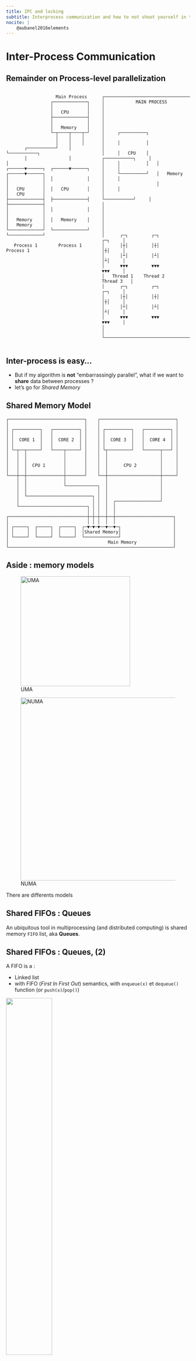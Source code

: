 ```yaml
---
title: IPC and locking
subtitle: Interprocess communication and how to not shoot yourself in the foot
nocite: |
    @aubanel2016elements
---
```


# Inter-Process Communication

## Remainder on Process-level parallelization

:::::::::::::: {.columns}
::: {.column width="50%"}
```{style="font-size: 0.5em"}
                   Main Process
                 ┌─────────────┐
                 │             │
                 │   CPU       │
                 ├─────────────┤
                 │             │
                 │   Memory    │
                 └─┬────┬────┬─┘
                   │    │    │
                   │    │    │
       ┌───────────┘    │    └───────────┐
       │                │                │
┌──────▼──────┐  ┌──────▼──────┐  ┌──────▼──────┐
│             │  │             │  │             │
│   CPU       │  │   CPU       │  │   CPU       │
├─────────────┤  ├─────────────┤  ├─────────────┤
│             │  │             │  │             │
│   Memory    │  │   Memory    │  │   Memory    │
└─────────────┘  └─────────────┘  └─────────────┘

   Process 1        Process 1        Process 1
```
:::
::: {.column width="50%"}
```{style="font-size: 0.5em"}
┌──────────────────────────────────────┐
│            MAIN PROCESS              │
│                                      │
│                                      │
│     ┌──────────┐                     │
│     │          │                     │
│     │   CPU    │   ┌───────────┐     │
│     │          │   │           │     │
│     └──────────┘   │   Memory  │     │
│                    │           │     │
│                    └───────────┘     │
│                                      │
│                                      │
│                                      │
│      ┌─┐         ┌─┐         ┌─┐     │
│      │┼│         │┼│         │┼│     │
│      │┴│         │┴│         │┴│     │
│      ▼▼▼         ▼▼▼         ▼▼▼     │
│   Thread 1    Thread 2    Thread 3   │
│      ┌─┐         ┌─┐         ┌─┐     │
│      │┼│         │┼│         │┼│     │
│      │┴│         │┴│         │┴│     │
│      ▼▼▼         ▼▼▼         ▼▼▼     │
│                                      │
└──────────────────────────────────────┘
```
:::
::::::::::::::

## Inter-process is easy...

::::::: incremental

- But if my algorithm is **not** "embarrassingly parallel", what if we want to **share** data between processes ? 
- let's go for _Shared Memory_

:::::::

## Shared Memory Model

```.asciiflow
┌─────────────────────────────┐    ┌─────────────────────────────┐
│                             │    │                             │
│ ┌──────────┐   ┌──────────┐ │    │ ┌──────────┐   ┌──────────┐ │
│ │          │   │          │ │    │ │          │   │          │ │
│ │  CORE 1  │   │  CORE 2  │ │    │ │  CORE 3  │   │  CORE 4  │ │
│ │          │   │          │ │    │ │          │   │          │ │
│ └─┬──┬─────┘   └────┬─────┘ │    │ └┬─────────┘   └──────┬───┘ │
│   │  │              │       │    │  │                    │     │
│   │  │              │       │    │  │                    │     │
│   │  │  CPU 1       │       │    │  │      CPU 2         │     │
│   │  │              │       │    │  │                    │     │
└───┼──┼──────────────┼───────┘    └──┼────────────────────┼─────┘
    │  │              │               │                    │
    │  │              └────────────┐  │                    │
    │  │                           │  │                    │
    │  └─────────────────────────┐ │  │                    │
    │                            │ │  │  ┌─────────────────┘
    └──────────────────────────┐ │ │  │  │
                               │ │ │  │  │
┌──────────────────────────────┼─┼─┼──┼──┼──────────────────────┐
│                              │ │ │  │  │                      │
│ ┌─────┐  ┌─────┐  ┌─────┐  ┌─▼─▼─▼──▼──▼─┐                    │
│ │     │  │     │  │     │  │Shared Memory│                    │
│ └─────┘  └─────┘  └─────┘  └─────────────┘                    │
│                                      Main Memory              │
└───────────────────────────────────────────────────────────────┘
```

## Aside : memory models

::: {layout="[10,-15,10]" layout-valign="top"}

![UMA](figs/uma.svg){height="300px"}

![NUMA](figs/numa.svg){height="500px"}

There are differents models
::: 

## Shared FIFOs : Queues

An ubiquitous tool in multiprocessing (and distributed computing) is shared memory `FIFO` list, aka **Queues**.

## Shared FIFOs : Queues, (2)

A FIFO is a :

- Linked list 
- with FIFO (*First In First Out*) semantics, with `enqueue(x)` et `dequeue()` function (or `push(x)`/`pop()`)

![](figs/fifo.svg){ height=50% fig-align="center"}

## Shared FIFOs : Queues, (3)

In the context of multi-processing (or multi-threading) :

Shared Memory + FIFO list = **Queue**

## Shared FIFOs : Queues, (4)

Queues are the basis of the *consumer/producer* model, which is widely used in concurrent and distributed applications.

## When to use queues?

An algorithm with two computations $A$ and $B$ where :

- $B$ depends on the result of $A$
- $A$ is independent of $B$

. . .

$A$ could be a *producer* for $B$, and $B$ a *consumer* for $A$. 

## How to use queues?

```.asciiflow
┌───────────┐
│           │
│ Producer  │
│           │ Process A
│           │
└─────┬─────┘
      │
 ┌────┼───────────────────────────────────────────────────────────────────┐
 │    │                         Queue                                     │
 │    │        ┌─────┬─────┬─────┬─────┬─────┬─────┬─────┐                │
 │    │        │     │     │     │     │     │     │     │                │
 │    └───────►│     │     │     │     │     │     │     ├──────────┐     │
 │             │     │     │     │     │     │     │     │          │     │
 │             └─────┴─────┴─────┴─────┴─────┴─────┴─────┘          │     │
 │                                                                  │     │
 │        Shared Memory                                             │     │
 └──────────────────────────────────────────────────────────────────┼─────┘
                                                                    │
                                                                    ▼
                                                              ┌───────────┐
                                                              │           │
                                                   Process B  │ Consumer  │
                                                              │           │
                                                              │           │
                                                              └───────────┘
```

## Producer/consumer, Examples

- $A$ finds primes in a list of number, $B$ formats and prints them every 10 numbers found.
- $A$ fetches a bunch of images on the web, $B$ downloads them and saves them to disk.
- $A$ takes the orders in the restaurant, $B$ cooks them.

. . .

![](figs/overcooked.gif){ .noinvert height=30% fig-align="center" }

# More on locking

## The main gotcha

what if several processes want to write/read the same shared memory portions at the same time?

. . .

Enter the realm of the dreaded **__race condition__** 

![](figs/planning-execution.png){ .noinvert width=25% fig-align="center" }

## Simple example

Printing from several processes a string with 10 times the same char.

::::: {.columns}

:::: {.column width="50%"}
```python
from multiprocessing.pool import Pool
from itertools import repeat
# print "AAAAAAAAA", "BBBBBBBBBBB" etc.
def repeat10Cap(c): 
    print("".join(repeat(chr(c+65),10))) 
with Pool(8) as pool:
    pool.map(repeat10Cap, range(10))
```
::::

:::: {.column width="50%"}

::: {.fragment}
Output:
```
AAAAAAAAAACCCCCCCCCCBBBBBBBBBBDDDDDDDDDDEEEEEEEEEE


FFFFFFFFFFGGGGGGGGGG
IIIIIIIIII

HHHHHHHHHH
JJJJJJJJJJ

```
:::
::::
:::::

# The answer : critical section 

:::::::::::::: {.columns}
::: {.column width="60%"}

A critical section is :

- a multiprocessing (and also multithreading) primitive which *decorates* a portion of code.
- guaranteed to be run by only ONE process at a time.

:::
::: {.column width="40%"}
```.asciiflow
┌─────────────┐
│             │
│    Normal   │
│     Code    │      Parallelized
│             │
└──────┬──────┘
       │
┌──────▼──────┐
│             │
│   Critical  │      Not parallelized
│    Section  │
│             │
└──────┬──────┘
       │
┌──────▼──────┐
│             │
│    Normal   │      Parallelized
│     Code    │
│             │
└─────────────┘
```
:::
::::::::::::::

## Critical section workflow

:::{.content-hidden when-format="revealjs"}
![Three processes with critical section](tikz-figures/critical-section.svg){width=100%}
:::

:::{.content-visible when-format="revealjs"}

[]{.fragment .fade-in-then-out}
[]{.fragment .fade-in-then-out}
[]{.fragment .fade-in-then-out}
[]{.fragment .fade-in-then-out}
[]{.fragment .fade-in-then-out}

```yaml { .animate style="width: 700px;" src="tikz-figures/critical-section.svg"}
setup:
  - element: "[id^=t], [id^=zone]"
    modifier: "opacity"
    parameters: [ 0 ]
animation:
- []
- 
  - element: "#t1"
    modifier: "opacity"
    parameters: [ 1 ]
  - element: "#zone1"
    modifier: "opacity"
    parameters: [ 1 ]
  - element: "#t2"
    modifier: "opacity"
    parameters: [ 1 ]
-
  - element: "#zone2"
    modifier: "opacity"
    parameters: [ 1 ]
  - element: "#t3"
    modifier: "opacity"
    parameters: [ 1 ]
-
  - element: "#t4"
    modifier: "opacity"
    parameters: [ 1 ]
-
  - element: "#zone3"
    modifier: "opacity"
    parameters: [ 1 ]
  - element: "#t5"
    modifier: "opacity"
    parameters: [ 1 ]
-
  - element: "#t6"
    modifier: "opacity"
    parameters: [ 1 ]
```
:::

## A simple implementation in Python : Lock { .smaller }

::::: {.columns}

:::: {.column width="50%"}
```python
from multiprocessing.pool import Pool
from multiprocessing import Lock
from itertools import repeat
lock = Lock()
def safe_repeat10Cap(c):
    with lock: 
        # Beginning of critical section
        print("".join(repeat(chr(c+65),10)))
        # End of critical section
with Pool(8) as pool:
    pool.map(safe_repeat10Cap, range(10))
```
::::

:::: {.column width="50%"}

::: {.fragment}
Output:
```
AAAAAAAAAA
BBBBBBBBBB
CCCCCCCCCC
DDDDDDDDDD
EEEEEEEEEE
FFFFFFFFFF
GGGGGGGGGG
HHHHHHHHHH
IIIIIIIIII
JJJJJJJJJJ
```
:::
::::
:::::


# When to use locks ?

::::::::: incremental

- Concurrent access to shared data structures
- Structural consistency not guaranteed.

:::::::::

## Consistency problems with FIFO example I

Process $A$ (resp. $B$) wants to `push` $x$ (resp. $y$) on the list.

![$\Longrightarrow$ Consistency problem if they both create a new linked node to node $3$.](tikz-figures/racecond1.svg)

## Consistency problems with FIFO example 2

Process $A$ and $B$ both want to `pop` the list. 

![$\Longrightarrow$ Consistency problem if they both pop the same node.](tikz-figures/racecond2.svg)


## (No) Consistency problems with FIFO example 3

![No problem there.](tikz-figures/racecond3.svg)

. . .

:::{.callout-warning}
⚠ ⚠ *As long the list is not empty* ⚠ ⚠
:::

# Locking, refined { transition="none" }

Beware of putting locks everywhere...
Beware... 

. . .

![](figs/deadlock-coming.png){ .notransparent .noinvert height=50% fig-align="center" }

## Deadlock example

![](figs/deadlock-job.png){ .notransparent .noinvert height=50% fig-align="center" }

## Deadlock (serious) example

:::{.content-hidden when-format="revealjs"}
![Deadlock illustration](tikz-figures/deadlock.svg){width=100%}
:::

::::{ style="min-height: 1.5em;"}
[Process $A$ acquires lock $L1$.]{.fragment .fade-in-then-out .absolute}
[Process $B$ acquires lock $L2$.]{.fragment .fade-in-then-out .absolute}
[Process $A$ tries to acquire lock $L2$, but it is already held by $B$.]{.fragment .fade-in-then-out .absolute}
[Process $B$ tries to acquire lock $L1$, but it is already held by $A$.]{.fragment .fade-in-then-out .absolute}
[Both processes are blocked.]{.fragment .fade-in-then-out .absolute}
::::

:::{.content-visible when-format="revealjs"}

```yaml { .animate src="tikz-figures/deadlock.svg"}
setup:
  - element: "#AL1, #BL2, #AL2, #BL1"
    modifier: "opacity"
    parameters: [ 0 ]
animation:
- []
- 
  - element: "#AL1"
    modifier: "opacity"
    parameters: [ 1 ]
-
  - element: "#BL2"
    modifier: "opacity"
    parameters: [ 1 ]
-
  - element: "#AL2"
    modifier: "opacity"
    parameters: [ 1 ]
  - element: "#A text"
    modifier: "fill"
    parameters: [ "#0F0" ]
-
  - element: "#BL1"
    modifier: "opacity"
    parameters: [ 1 ]
  - element: "#B text"
    modifier: "fill"
    parameters: [ "#0F0" ]
```
:::

## Avoiding Deadlocks

There is several ways to avoid deadlocks. One of them is the [Dijkstra](https://en.wikipedia.org/wiki/Edsger_W._Dijkstra)'s [Resource Hiearchy Solution](https://en.wikipedia.org/wiki/Dining_philosophers_problem#Resource_hierarchy_solution).

. . .

In the previous example, processes should try the lowest numbered locks first. Instead of $B$ acquiring $L2$ first, it should tries to acquire $L1$ instead and $L2$ after.

. . .

This solution isn't universal but is pretty usable in general case.

# Conclusion

Diving (a little) deeper into parallelism, when computations are NOT independent of each other (no *embarrasingly parallel* approach), we need a way to decouple processing of data, while still keeping the dependancies intact.

. . .

$\Longrightarrow$ Shared Memory and Queues to the rescue

. . .

With the concurrent use of ressources, there are two pitfalls to be aware of:

::::::: incremental

- **Race Conditions**, solution : locking
- **Deadlocks**, solution : careful and consistent ordering of locks.

::::::: 

# References {.allowframebreaks}